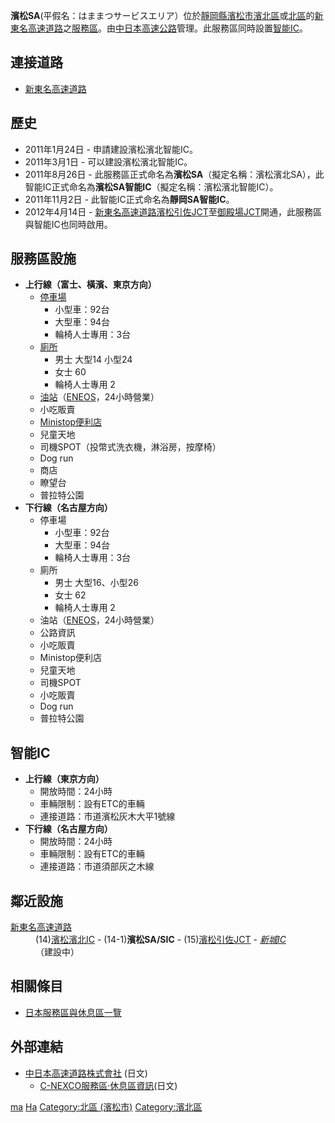 {{日本公路設施
|設施名稱 = 濱松SA<BR>濱松SA智能IC
|色 = 
|圖像 = Neopasa-hamamatsu-kudari.jpg
|pxl = 
|圖像簡介 = 
|公路名稱1 = [[新東名高速道路|新東名高速道路]]
|IC編號1 = 14-1
|收費站編號1 = 04-814
|記號1 = 濱松
|起點1 = [[海老名南JCT|海老名南JCT]]
|距離1 = 188.5
|上一設施1 = [[濱松濱北IC|濱松濱北IC]]
|上一設施距離1 = 6.1
|下一設施1 = [[濱松引佐JCT|濱松引佐JCT]]
|下一設施距離1 = 9.5
|連接道路 = 濱松市道
|啟用日期 = 2012年4月14日
|停用日期 = 
|流量 = 
|智能IC = 24小時
|上行營業時間 =
|上行油站 = [[新石油|ENEOS]]
|上行油站營業時間 = 24小時
|下行營業時間 =
|下行油站 = [[新石油|ENEOS]]
|下行油站營業時間 = 24小時
|郵政編碼 = 
|所在地 = （上行線）[[靜岡縣|靜岡縣]][[濱松市|濱松市]][[濱北區|濱北區]]四大地9-6<br>（下行線）靜岡縣濱松市[[北區_(濱松市)|北區]]都田町3928-60
|坐標 = 
|備註 = 此服務區同時設置[[智能IC|智能IC]]。
}}
'''濱松SA'''(平假名：はままつサービスエリア）位於[[靜岡縣|靜岡縣]][[濱松市|濱松市]][[濱北區|濱北區]]或[[北區_(濱松市)|北區]]的[[新東名高速道路|新東名高速道路]]之[[服务区_(公路)|服務區]]。由[[中日本高速公路|中日本高速公路]]管理。此服務區同時設置[[智能IC|智能IC]]。

== 連接道路 ==
* [[新東名高速道路|新東名高速道路]]

== 歷史 ==
*2011年1月24日 - 申請建設濱松濱北智能IC。
*2011年3月1日 - 可以建設濱松濱北智能IC。
*2011年8月26日 - 此服務區正式命名為'''濱松SA'''（擬定名稱：濱松濱北SA），此智能IC正式命名為'''濱松SA智能IC'''（擬定名稱：濱松濱北智能IC）。
*2011年11月2日 - 此智能IC正式命名為'''靜岡SA智能IC'''。
*2012年4月14日 - [[新東名高速道路|新東名高速道路]][[濱松引佐JCT|濱松引佐JCT]]至[[御殿場JCT|御殿場JCT]]開通，此服務區與智能IC也同時啟用。

== 服務區設施 ==
*'''上行線（富士、橫濱、東京方向）'''
**[[停車場|停車場]]
***小型車：92台
***大型車：94台
***輪椅人士專用：3台
**[[廁所|廁所]]
***男士 大型14 小型24
***女士 60
***輪椅人士專用 2
**[[油站|油站]]（[[新日石|ENEOS]]，24小時營業）
**小吃販賣
**[[Ministop|Ministop]][[便利店|便利店]]
**兒童天地
**司機SPOT（投幣式洗衣機，淋浴房，按摩椅）
**Dog run
**商店
**瞭望台
**普拉特公園
*'''下行線（名古屋方向）'''
**停車場
***小型車：92台
***大型車：94台
***輪椅人士專用：3台
**廁所
***男士 大型16、小型26
***女士 62
***輪椅人士專用 2
**油站（[[新日石|ENEOS]]，24小時營業）
**公路資訊
**小吃販賣
**Ministop便利店
**兒童天地
**司機SPOT
**小吃販賣
**Dog run
**普拉特公園
== 智能IC ==
*'''上行線（東京方向）'''
**開放時間：24小時
**車輛限制：設有ETC的車輛
**連接道路：市道濱松灰木大平1號線
*'''下行線（名古屋方向）'''
**開放時間：24小時
**車輛限制：設有ETC的車輛
**連接道路：市道須部灰之木線

== 鄰近設施 ==
; [[新東名高速道路|新東名高速道路]]
: (14)[[濱松濱北IC|濱松濱北IC]] - (14-1)'''濱松SA/SIC''' - (15)[[濱松引佐JCT|濱松引佐JCT]] - ''[[新城IC|新城IC]]''（建設中）

== 相關條目 ==
*[[日本服務區與休息區一覽|日本服務區與休息區一覽]]

== 外部連結 ==
*[http://www.c-nexco.co.jp/ 中日本高速道路株式會社] {{Wayback|url=http://www.c-nexco.co.jp/ |date=20140729192458 }}(日文)
**[https://web.archive.org/web/20101130163046/http://www.driveplaza.com/dp/SapaTop C-NEXCO服務區‧休息區資訊](日文)

{{新東名高速道路}}
[[Category:日本服務區與休息區_Ha|ma]]
[[Category:靜岡縣服務區與休息區|Ha]]
[[Category:北區_(濱松市)|Category:北區 (濱松市)]]
[[Category:濱北區|Category:濱北區]]